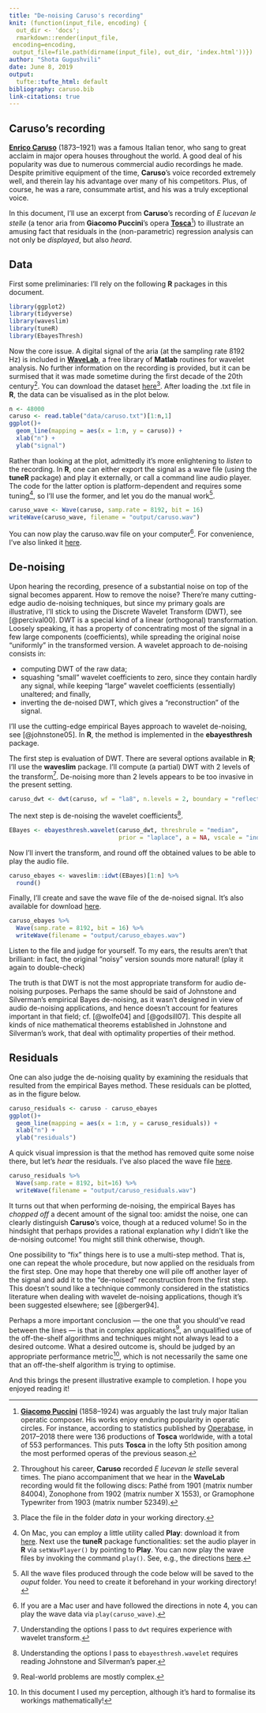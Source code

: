 ```yaml
---
title: "De-noising Caruso's recording"
knit: (function(input_file, encoding) {
  out_dir <- 'docs';
  rmarkdown::render(input_file,
 encoding=encoding,
 output_file=file.path(dirname(input_file), out_dir, 'index.html'))})
author: "Shota Gugushvili"
date: June 8, 2019
output:
  tufte::tufte_html: default
bibliography: caruso.bib
link-citations: true
---
```


## Caruso's recording

[**Enrico Caruso**](https://en.wikipedia.org/wiki/Enrico_Caruso) (1873&ndash;1921) was a famous Italian tenor, who sang to great acclaim in major opera houses throughout the world. A good deal of his popularity was due to numerous commercial audio recordings he made. Despite primitive equipment of the time, **Caruso**'s voice recorded extremely well, and therein lay his advantage over many of his competitors. Plus, of course, he was a rare, consummate artist, and his was a truly exceptional voice.

In this document, I'll use an excerpt from **Caruso**'s recording of *E lucevan le stelle* (a tenor aria from **Giacomo Puccini**'s opera [**Tosca**](https://en.wikipedia.org/wiki/Tosca)^[[**Giacomo Puccini**](https://en.wikipedia.org/wiki/Giacomo_Puccini) (1858&ndash;1924) was arguably the last truly major Italian operatic composer. His works enjoy enduring popularity in operatic circles. For instance, according to statistics published by [Operabase](https://www.operabase.com/), in 2017&ndash;2018 there were 136 productions of **Tosca** worldwide, with a total of 553 performances. This puts **Tosca** in the lofty 5th position among the most performed operas of the previous season.]) to illustrate an amusing fact that residuals in the (non-parametric) regression analysis can not only be *displayed*, but also *heard*.

## Data

First some preliminaries: I'll rely on the following **R** packages in this document.

```r
library(ggplot2)
library(tidyverse)
library(waveslim)
library(tuneR)
library(EbayesThresh)
```

Now the core issue. A digital signal of the aria (at the sampling rate 8192 Hz) is included in [**WaveLab**](http://statweb.stanford.edu/~wavelab/Wavelab_850/index_wavelab850.html), a free library of **Matlab** routines for wavelet analysis. No further information on the recording is provided, but it can be surmised that it was made sometime during the first decade of the 20th century^[Throughout his career, **Caruso** recorded *E lucevan le stelle* several times. The piano accompaniment that we hear in the **WaveLab** recording would fit the following discs: Path&eacute; from 1901 (matrix number 84004), Zonophone from 1902 (matrix number X 1553), or Gramophone Typewriter from 1903 (matrix number 52349).]. You can download the dataset [here](../blob/master/data/caruso.txt)^[Place the file in the folder *data* in your working directory.]. After loading the .txt file in **R**, the data can be visualised as in the plot below.

```r
n <- 48000
caruso <- read.table("data/caruso.txt")[1:n,1]
ggplot()+
  geom_line(mapping = aes(x = 1:n, y = caruso)) +
  xlab("n") +
  ylab("signal")
```

Rather than looking at the plot, admittedly it's more enlightening to *listen* to the recording. In **R**, one can either export the signal as a wave file (using the **tuneR** package) and play it externally, or call a command line audio player. The code for the latter option is platform-dependent and requires some tuning^[On Mac, you can employ a little utility called **Play**: download it from [here](http://www.hieper.nl/html/play.html). Next use the **tuneR** package functionalities: set the audio player in **R** via ```setWavPlayer()``` by pointing to **Play**. You can now play the wave files by invoking the command ```play()```. See, e.g., the directions [here](http://music.informatics.indiana.edu/courses/I546/tuneR_play.pdf).], so I'll use the former, and let you do the manual work^[All the wave files produced through the code below will be saved to the *ouput* folder. You need to create it beforehand in your working directory!].

```r
caruso_wave <- Wave(caruso, samp.rate = 8192, bit = 16)
writeWave(caruso_wave, filename = "output/caruso.wav")
```

You can now play the caruso.wav file on your computer^[If you are a Mac user and have followed the directions in note 4, you can play the wave data via ```play(caruso_wave)```.]. For convenience, I've also linked it [here](../blob/master/output/caruso.wav).

## De-noising

Upon hearing the recording, presence of a substantial noise on top of the signal becomes apparent. How to remove the noise? There're many cutting-edge audio de-noising techniques, but since my primary goals are illustrative, I'll stick to using the Discrete Wavelet Transform (DWT), see [@percival00]. DWT is a special kind of a linear (orthogonal) transformation. Loosely speaking, it has a property of concentrating most of the signal in a few large components (coefficients), while spreading the original noise "uniformly" in the transformed version. A wavelet approach to de-noising consists in:

 * computing DWT of the raw data;
 * squashing "small" wavelet coefficients to zero, since they contain hardly any signal, while keeping
 "large" wavelet coefficients (essentially) unaltered; and finally,
 * inverting the de-noised DWT, which gives a "reconstruction" of the signal.

I'll use the cutting-edge empirical Bayes approach to wavelet de-noising, see [@johnstone05]. In **R**, the method is implemented in the **ebayesthresh** package.

The first step is evaluation of DWT. There are several options available in **R**; I'll use the **waveslim** package. I'll compute (a partial) DWT with 2 levels of the transform^[Understanding the options I pass to ```dwt``` requires experience with wavelet transform.]. De-noising more than 2 levels appears to be too invasive in the present setting.

```r
caruso_dwt <- dwt(caruso, wf = "la8", n.levels = 2, boundary = "reflection")
```

The next step is de-noising the wavelet coefficients^[Understanding the options I pass to ```ebayesthresh.wavelet``` requires reading Johnstone and Silverman's paper.].

```r
EBayes <- ebayesthresh.wavelet(caruso_dwt, threshrule = "median",
                               prior = "laplace", a = NA, vscale = "independent")
```

Now I'll invert the transform, and round off the obtained values to be able to play the audio file.

```r
caruso_ebayes <- waveslim::idwt(EBayes)[1:n] %>%
  round()
```

Finally, I'll create and save the wave file  of the de-noised signal. It's also available for download [here](../blob/master/output/caruso_ebayes.wav).

```r
caruso_ebayes %>%
  Wave(samp.rate = 8192, bit = 16) %>%
  writeWave(filename = "output/caruso_ebayes.wav")
```

Listen to the file and judge for yourself. To my ears, the results aren't that brilliant: in fact, the original "noisy" version sounds more natural! (play it again to double-check)

The truth is that DWT is not the most appropriate transform for audio de-noising purposes. Perhaps the same should be said of Johnstone and Silverman's empirical Bayes de-noising, as it wasn't designed in view of audio de-noising applications, and hence doesn't account for features important in that field; cf. [@wolfe04] and [@godsill07]. This despite all kinds of nice mathematical theorems established in Johnstone and Silverman's work, that deal with optimality properties of their method.

## Residuals

One can also judge the de-noising quality by examining the residuals that resulted from the empirical Bayes method. These residuals can be plotted, as in the figure below.

```r
caruso_residuals <- caruso - caruso_ebayes
ggplot()+
  geom_line(mapping = aes(x = 1:n, y = caruso_residuals)) +
  xlab("n") +
  ylab("residuals")
```

A quick visual impression is that the method has removed quite some noise there, but let's *hear* the residuals. I've also placed the wave file [here](../blob/master/output/caruso_residuals.wav).

```r
caruso_residuals %>%
  Wave(samp.rate = 8192, bit=16) %>%
  writeWave(filename = "output/caruso_residuals.wav")
```

It turns out that when performing de-noising, the empirical Bayes has *chopped off* a decent amount of the signal too: amidst the noise, one can clearly distinguish **Caruso**'s voice, though at a reduced volume! So in the hindsight that perhaps provides a rational explanation *why* I didn't like the de-noising outcome! You might still think otherwise, though.

One possibility to "fix" things here is to use a multi-step method. That is, one can repeat the whole procedure, but now applied on the residuals from the first step. One may hope that thereby one will pile off another layer of the signal and add it to the "de-noised" reconstruction from the first step. This doesn't sound like a technique commonly considered in the statistics literature when dealing with wavelet de-noising applications, though it's been suggested elsewhere; see [@berger94].

Perhaps a more important conclusion &mdash; the one that you should've read between the lines &mdash; is that in complex applications^[Real-world problems are mostly complex.], an unqualified use of the off-the-shelf algorithms and techniques might not always lead to a desired outcome. What a desired outcome is, should be judged by an appropriate performance metric^[In this document I used my perception, although it's hard to formalise its workings mathematically!], which is not necessarily the same one that an off-the-shelf algorithm is trying to optimise.

And this brings the present illustrative example to completion. I hope you enjoyed reading it!
